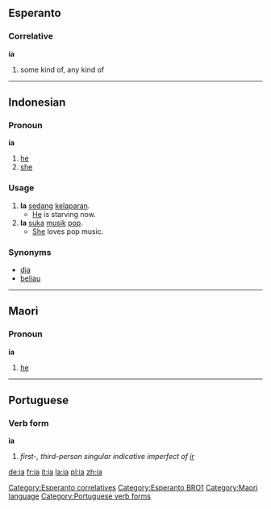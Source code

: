 ==Esperanto==
===Correlative===
'''ia'''
# some kind of, any kind of
[[Category:Esperanto correlatives]]
[[Category:Esperanto BRO1]]

----

== Indonesian ==
===Pronoun===
'''ia'''

# [[he]]
# [[she]]

=== Usage ===
# '''Ia''' [[sedang]] [[lapar|kelaparan]].
#* [[he|He]] is starving now.
# '''Ia''' [[suka]] [[musik]] [[pop]].
#* [[she|She]] loves pop music.

=== Synonyms ===
* [[dia]]
* [[beliau]]


----

==Maori==
===Pronoun===
'''ia'''

# [[he]]

[[Category:Maori language]]

----

==Portuguese==
===Verb form===
'''ia'''

# ''first-, third-person singular indicative imperfect of [[ir]]''
[[Category:Portuguese verb forms]]

[[de:ia]]
[[fr:ia]]
[[it:ia]]
[[la:ia]]
[[pl:ia]]
[[zh:ia]]